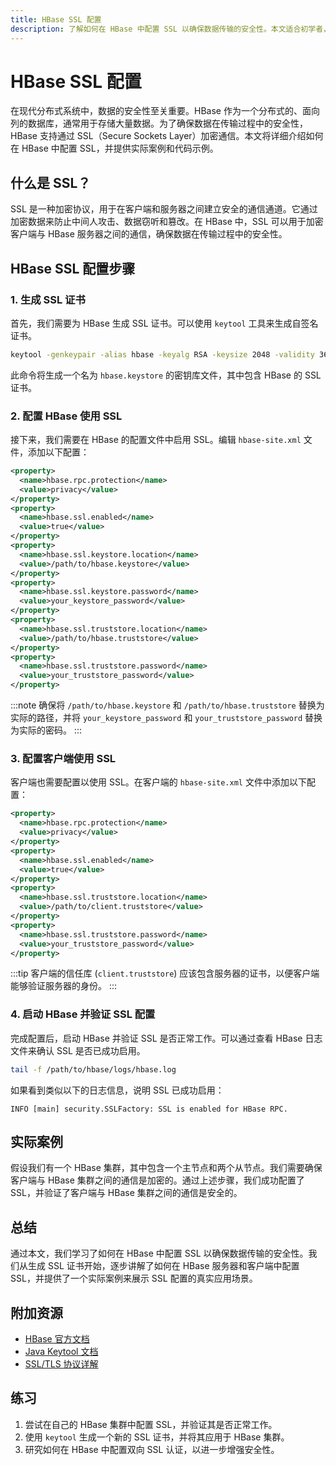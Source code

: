 ```yaml
---
title: HBase SSL 配置
description: 了解如何在 HBase 中配置 SSL 以确保数据传输的安全性。本文适合初学者，将逐步讲解 SSL 配置的步骤，并提供实际案例和代码示例。
---
```


# HBase SSL 配置

在现代分布式系统中，数据的安全性至关重要。HBase 作为一个分布式的、面向列的数据库，通常用于存储大量数据。为了确保数据在传输过程中的安全性，HBase 支持通过 SSL（Secure Sockets Layer）加密通信。本文将详细介绍如何在 HBase 中配置 SSL，并提供实际案例和代码示例。

## 什么是 SSL？

SSL 是一种加密协议，用于在客户端和服务器之间建立安全的通信通道。它通过加密数据来防止中间人攻击、数据窃听和篡改。在 HBase 中，SSL 可以用于加密客户端与 HBase 服务器之间的通信，确保数据在传输过程中的安全性。

## HBase SSL 配置步骤

### 1. 生成 SSL 证书

首先，我们需要为 HBase 生成 SSL 证书。可以使用 `keytool` 工具来生成自签名证书。

```bash
keytool -genkeypair -alias hbase -keyalg RSA -keysize 2048 -validity 365 -keystore hbase.keystore
```

此命令将生成一个名为 `hbase.keystore` 的密钥库文件，其中包含 HBase 的 SSL 证书。

### 2. 配置 HBase 使用 SSL

接下来，我们需要在 HBase 的配置文件中启用 SSL。编辑 `hbase-site.xml` 文件，添加以下配置：

```xml
<property>
  <name>hbase.rpc.protection</name>
  <value>privacy</value>
</property>
<property>
  <name>hbase.ssl.enabled</name>
  <value>true</value>
</property>
<property>
  <name>hbase.ssl.keystore.location</name>
  <value>/path/to/hbase.keystore</value>
</property>
<property>
  <name>hbase.ssl.keystore.password</name>
  <value>your_keystore_password</value>
</property>
<property>
  <name>hbase.ssl.truststore.location</name>
  <value>/path/to/hbase.truststore</value>
</property>
<property>
  <name>hbase.ssl.truststore.password</name>
  <value>your_truststore_password</value>
</property>
```

:::note
确保将 `/path/to/hbase.keystore` 和 `/path/to/hbase.truststore` 替换为实际的路径，并将 `your_keystore_password` 和 `your_truststore_password` 替换为实际的密码。
:::

### 3. 配置客户端使用 SSL

客户端也需要配置以使用 SSL。在客户端的 `hbase-site.xml` 文件中添加以下配置：

```xml
<property>
  <name>hbase.rpc.protection</name>
  <value>privacy</value>
</property>
<property>
  <name>hbase.ssl.enabled</name>
  <value>true</value>
</property>
<property>
  <name>hbase.ssl.truststore.location</name>
  <value>/path/to/client.truststore</value>
</property>
<property>
  <name>hbase.ssl.truststore.password</name>
  <value>your_truststore_password</value>
</property>
```

:::tip
客户端的信任库 (`client.truststore`) 应该包含服务器的证书，以便客户端能够验证服务器的身份。
:::

### 4. 启动 HBase 并验证 SSL 配置

完成配置后，启动 HBase 并验证 SSL 是否正常工作。可以通过查看 HBase 日志文件来确认 SSL 是否已成功启用。

```bash
tail -f /path/to/hbase/logs/hbase.log
```

如果看到类似以下的日志信息，说明 SSL 已成功启用：

```
INFO [main] security.SSLFactory: SSL is enabled for HBase RPC.
```

## 实际案例

假设我们有一个 HBase 集群，其中包含一个主节点和两个从节点。我们需要确保客户端与 HBase 集群之间的通信是加密的。通过上述步骤，我们成功配置了 SSL，并验证了客户端与 HBase 集群之间的通信是安全的。

## 总结

通过本文，我们学习了如何在 HBase 中配置 SSL 以确保数据传输的安全性。我们从生成 SSL 证书开始，逐步讲解了如何在 HBase 服务器和客户端中配置 SSL，并提供了一个实际案例来展示 SSL 配置的真实应用场景。

## 附加资源

- [HBase 官方文档](https://hbase.apache.org/)
- [Java Keytool 文档](https://docs.oracle.com/javase/8/docs/technotes/tools/unix/keytool.html)
- [SSL/TLS 协议详解](https://www.cloudflare.com/learning/ssl/what-is-ssl/)

## 练习

1. 尝试在自己的 HBase 集群中配置 SSL，并验证其是否正常工作。
2. 使用 `keytool` 生成一个新的 SSL 证书，并将其应用于 HBase 集群。
3. 研究如何在 HBase 中配置双向 SSL 认证，以进一步增强安全性。
